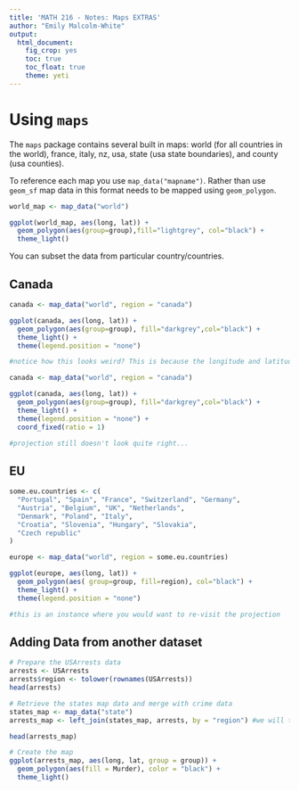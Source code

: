 ```yaml
---
title: 'MATH 216 - Notes: Maps EXTRAS'
author: "Emily Malcolm-White"
output: 
  html_document:
    fig_crop: yes
    toc: true
    toc_float: true
    theme: yeti
---
```





# Using `maps`

The `maps` package contains several built in maps: world (for all countries in the world), france, italy, nz, usa, state (usa state boundaries), and county (usa counties). 

To reference each map you use `map_data("mapname")`. Rather than use `geom_sf` map data in this format needs to be mapped using `geom_polygon`. 

```r
world_map <- map_data("world")

ggplot(world_map, aes(long, lat)) + 
  geom_polygon(aes(group=group),fill="lightgrey", col="black") + 
  theme_light()
```


You can subset the data from particular country/countries.  

## Canada

```r
canada <- map_data("world", region = "canada")

ggplot(canada, aes(long, lat)) + 
  geom_polygon(aes(group=group), fill="darkgrey",col="black") + 
  theme_light() + 
  theme(legend.position = "none") 

#notice how this looks weird? This is because the longitude and latitude are not scaled properly... 
```

```r
canada <- map_data("world", region = "canada")

ggplot(canada, aes(long, lat)) + 
  geom_polygon(aes(group=group), fill="darkgrey",col="black") + 
  theme_light() + 
  theme(legend.position = "none") +
  coord_fixed(ratio = 1) 

#projection still doesn't look quite right... 
```



## EU

```r
some.eu.countries <- c(
  "Portugal", "Spain", "France", "Switzerland", "Germany",
  "Austria", "Belgium", "UK", "Netherlands",
  "Denmark", "Poland", "Italy", 
  "Croatia", "Slovenia", "Hungary", "Slovakia",
  "Czech republic"
)

europe <- map_data("world", region = some.eu.countries)

ggplot(europe, aes(long, lat)) + 
  geom_polygon(aes( group=group, fill=region), col="black") + 
  theme_light() + 
  theme(legend.position = "none") 

#this is an instance where you would want to re-visit the projection
```



## Adding Data from another dataset

```r
# Prepare the USArrests data
arrests <- USArrests 
arrests$region <- tolower(rownames(USArrests))
head(arrests)

# Retrieve the states map data and merge with crime data
states_map <- map_data("state")
arrests_map <- left_join(states_map, arrests, by = "region") #we will talk alot more about joins in the 

head(arrests_map)

# Create the map
ggplot(arrests_map, aes(long, lat, group = group)) +
  geom_polygon(aes(fill = Murder), color = "black") +
  theme_light()
```

